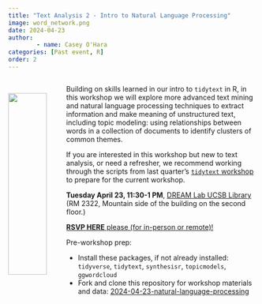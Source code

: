 ```yaml
---
title: "Text Analysis 2 - Intro to Natural Language Processing"
image: word_network.png
date: 2024-04-23
author:
        - name: Casey O'Hara
categories: [Past event, R]
order: 2
---
```

::: {.columns}

::: {.column width="20%"}

<br> 
![](word_network.png){width=90%}
:::

::: {.column width="80%"}

Building on skills learned in our intro to `tidytext` in R, in this workshop we will explore more advanced text mining and natural language processing techniques to extract information and make meaning of unstructured text, including topic modeling: using relationships between words in a collection of documents to identify clusters of common themes.

If you are interested in this workshop but new to text analysis, or need a refresher, we recommend working through the scripts from last quarter's [`tidytext` workshop](https://github.com/ecodatascience/2024-02-14-tidytext){target='_blank'} to prepare for the current workshop.

**Tuesday April 23, 11:30-1 PM**, [DREAM Lab UCSB Library](https://www.library.ucsb.edu/dreamlab){target='_blank'} (RM 2322, Mountain side of the building on the second floor.)

[**RSVP HERE** please (for in-person or remote)!](https://docs.google.com/forms/d/e/1FAIpQLSevIH9RGPclfzhF3Od4BdDedHYBrUPCLhjTcKgGFpp4977QIQ/viewform){target='_blank'}

Pre-workshop prep: 

* Install these packages, if not already installed: `tidyverse`, `tidytext`, `synthesisr`, `topicmodels`, `ggwordcloud`
* Fork and clone this repository for workshop materials and data: [2024-04-23-natural-language-processing](https://github.com/ecodatascience/2024-04-23-natural-language-processing){target='_blank'}

:::

:::
